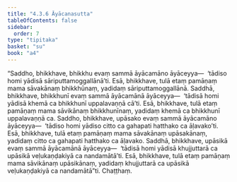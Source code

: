 ```yaml
---
title: "4.3.6 Āyācanasutta"
tableOfContents: false
sidebar:
  order: 7
type: "tipitaka"
basket: "su"
book: "a4"
---
```



<DynamicBreadcrumb />

<Division number="176" book="a4" bookNo="15" page="482">

<Paragraph number="1064" book="a4">
“Saddho, bhikkhave, bhikkhu evaṃ sammā āyācamāno āyāceyya—  ‘tādiso homi yādisā sāriputtamoggallānā’ti. Esā, bhikkhave, tulā etaṃ pamāṇaṃ mama sāvakānaṃ bhikkhūnaṃ, yadidaṃ sāriputtamoggallānā.
</Paragraph>

<Paragraph number="1065" book="a4">
Saddhā, bhikkhave, bhikkhunī evaṃ sammā āyācamānā āyāceyya—  ‘tādisā homi yādisā khemā ca bhikkhunī uppalavaṇṇā cā’ti. Esā, bhikkhave, tulā etaṃ pamāṇaṃ mama sāvikānaṃ bhikkhunīnaṃ, yadidaṃ khemā ca bhikkhunī uppalavaṇṇā ca.
</Paragraph>

<Paragraph number="1066" book="a4">
Saddho, bhikkhave, upāsako evaṃ sammā āyācamāno āyāceyya—  ‘tādiso homi yādiso citto ca gahapati hatthako ca āḷavako’ti. Esā, bhikkhave, tulā etaṃ pamāṇaṃ mama sāvakānaṃ upāsakānaṃ, yadidaṃ citto ca gahapati hatthako ca āḷavako.
</Paragraph>

<Paragraph number="1067" book="a4">
Saddhā, bhikkhave, upāsikā evaṃ sammā āyācamānā āyāceyya—  ‘tādisā homi yādisā khujjuttarā ca upāsikā veḷukaṇḍakiyā ca nandamātā’ti. Esā, bhikkhave, tulā etaṃ pamāṇaṃ mama sāvikānaṃ upāsikānaṃ, yadidaṃ khujjuttarā ca upāsikā veḷukaṇḍakiyā ca nandamātā”ti.

</Paragraph>
</Division>

<Paragraph number="1068" type="center" book="a4">
Chaṭṭhaṃ.
</Paragraph>